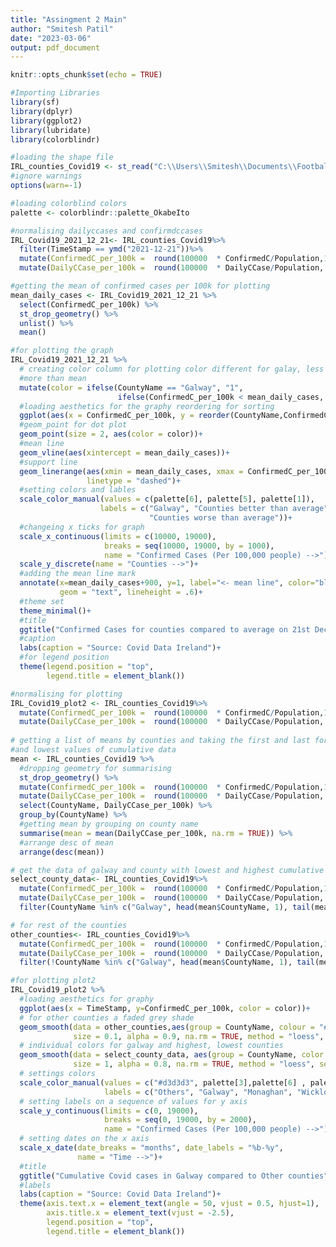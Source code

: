 ```yaml
---
title: "Assingment 2 Main"
author: "Smitesh Patil"
date: "2023-03-06"
output: pdf_document
---
```


```r
knitr::opts_chunk$set(echo = TRUE)

#Importing Libraries
library(sf)
library(dplyr)
library(ggplot2)
library(lubridate)
library(colorblindr)

#loading the shape file
IRL_counties_Covid19 <- st_read("C:\\Users\\Smitesh\\Documents\\Football Data Analysis\\Data\\Data Visualization\\Assignment 2\\CovidCountyStatisticsIreland_v2.shp", quiet = TRUE)
#ignore warnings
options(warn=-1)

```

```r
#loading colorblind colors
palette <- colorblindr::palette_OkabeIto

#normalising dailyccases and confirmdccases
IRL_Covid19_2021_12_21<- IRL_counties_Covid19%>%
  filter(TimeStamp == ymd("2021-12-21"))%>%
  mutate(ConfirmedC_per_100k =  round(100000  * ConfirmedC/Population,1))%>%
  mutate(DailyCCase_per_100k =  round(100000  * DailyCCase/Population, 1))

#getting the mean of confirmed cases per 100k for plotting
mean_daily_cases <- IRL_Covid19_2021_12_21 %>%
  select(ConfirmedC_per_100k) %>%
  st_drop_geometry() %>% 
  unlist() %>% 
  mean()

#for plotting the graph
IRL_Covid19_2021_12_21 %>% 
  # creating color column for plotting color different for galay, less than mean and 
  #more than mean
  mutate(color = ifelse(CountyName == "Galway", "1", 
                        ifelse(ConfirmedC_per_100k < mean_daily_cases, "2", "3"))) %>%
  #loading aesthetics for the graphy reordering for sorting
  ggplot(aes(x = ConfirmedC_per_100k, y = reorder(CountyName,ConfirmedC_per_100k)))+
  #geom_point for dot plot
  geom_point(size = 2, aes(color = color))+
  #mean line
  geom_vline(aes(xintercept = mean_daily_cases))+
  #support line
  geom_linerange(aes(xmin = mean_daily_cases, xmax = ConfirmedC_per_100k, color = color),
                 linetype = "dashed")+
  #setting colors and lables
  scale_color_manual(values = c(palette[6], palette[5], palette[1]),
                    labels = c("Galway", "Counties better than average",
                               "Counties worse than average"))+
  #changeing x ticks for graph
  scale_x_continuous(limits = c(10000, 19000),
                     breaks = seq(10000, 19000, by = 1000),
                     name = "Confirmed Cases (Per 100,000 people) -->")+
  scale_y_discrete(name = "Counties -->")+
  #adding the mean line mark
  annotate(x=mean_daily_cases+900, y=1, label="<- mean line", color="black", 
           geom = "text", lineheight = .6)+
  #theme set
  theme_minimal()+
  #title
  ggtitle("Confirmed Cases for counties compared to average on 21st Dec 21")+
  #caption
  labs(caption = "Source: Covid Data Ireland")+
  #for legend position
  theme(legend.position = "top",
        legend.title = element_blank())
```

```r
#normalising for plotting
IRL_Covid19_plot2 <- IRL_counties_Covid19%>%
  mutate(ConfirmedC_per_100k =  round(100000  * ConfirmedC/Population,1))%>%
  mutate(DailyCCase_per_100k =  round(100000  * DailyCCase/Population, 1))
  
# getting a list of means by counties and taking the first and last form highest 
#and lowest values of cumulative data
mean <- IRL_counties_Covid19 %>%
  #dropping geometry for summarising 
  st_drop_geometry() %>%
  mutate(ConfirmedC_per_100k =  round(100000  * ConfirmedC/Population,1))%>%
  mutate(DailyCCase_per_100k =  round(100000  * DailyCCase/Population, 1))%>%
  select(CountyName, DailyCCase_per_100k) %>%
  group_by(CountyName) %>%
  #getting mean by grouping on county name
  summarise(mean = mean(DailyCCase_per_100k, na.rm = TRUE)) %>%
  #arrange desc of mean 
  arrange(desc(mean))

# get the data of galway and county with lowest and highest cumulative scores
select_county_data<- IRL_counties_Covid19%>%
  mutate(ConfirmedC_per_100k =  round(100000  * ConfirmedC/Population,1))%>%
  mutate(DailyCCase_per_100k =  round(100000  * DailyCCase/Population, 1))%>%
  filter(CountyName %in% c("Galway", head(mean$CountyName, 1), tail(mean$CountyName, 1)))

# for rest of the counties
other_counties<- IRL_counties_Covid19%>%
  mutate(ConfirmedC_per_100k =  round(100000  * ConfirmedC/Population,1))%>%
  mutate(DailyCCase_per_100k =  round(100000  * DailyCCase/Population, 1))%>%
  filter(!CountyName %in% c("Galway", head(mean$CountyName, 1), tail(mean$CountyName, 1)))

#for plotting plot2
IRL_Covid19_plot2 %>%
  #loading aesthetics for graphy
  ggplot(aes(x = TimeStamp, y=ConfirmedC_per_100k, color = color))+
  # for other counties a faded grey shade
  geom_smooth(data = other_counties,aes(group = CountyName, colour = "#d3d3d3" ), 
              size = 0.1, alpha = 0.9, na.rm = TRUE, method = "loess", se = FALSE)+
  # individual colors for galway and highest, lowest counties 
  geom_smooth(data = select_county_data, aes(group = CountyName, color = CountyName), 
              size = 1, alpha = 0.8, na.rm = TRUE, method = "loess", se = FALSE)+
  # settings colors
  scale_color_manual(values = c("#d3d3d3", palette[3],palette[6] , palette[4]), 
                     labels = c("Others", "Galway", "Monaghan", "Wicklow"))+
  # setting labels on a sequence of values for y axis
  scale_y_continuous(limits = c(0, 19000),
                     breaks = seq(0, 19000, by = 2000),
                     name = "Confirmed Cases (Per 100,000 people) -->")+
  # setting dates on the x axis
  scale_x_date(date_breaks = "months", date_labels = "%b-%y", 
               name = "Time -->")+
  #title
  ggtitle("Cumulative Covid cases in Galway compared to Other counties")+
  #labels
  labs(caption = "Source: Covid Data Ireland")+
  theme(axis.text.x = element_text(angle = 50, vjust = 0.5, hjust=1),
        axis.title.x = element_text(vjust = -2.5),
        legend.position = "top",
        legend.title = element_blank())

  
```
```r



```
